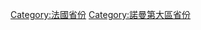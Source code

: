 {{Commons cat|Seine-Maritime}}

[[Category:法國省份|Category:法國省份]]
[[Category:諾曼第大區省份|Category:諾曼第大區省份]]